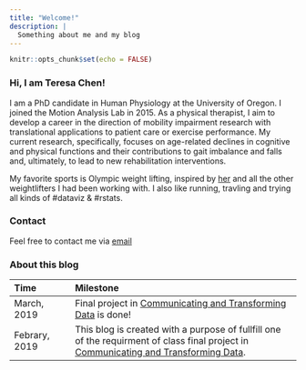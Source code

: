 ```yaml
---
title: "Welcome!"
description: |
  Something about me and my blog 
---
```


```r
knitr::opts_chunk$set(echo = FALSE)
```


### Hi, I am Teresa Chen!  

I am a PhD candidate in Human Physiology at the University of Oregon. I joined the Motion Analysis Lab in 2015. As a physical therapist, I aim to develop a career in the direction of mobility impairment research with translational applications to patient care or exercise performance. My current research, specifically, focuses on age-related declines in cognitive and physical functions and their contributions to gait imbalance and falls and, ultimately, to lead to new rehabilitation interventions.

My favorite sports is Olympic weight lifting, inspired by [her](https://en.wikipedia.org/wiki/Kuo_Hsing-chun) and all the other weightlifters I had been working with. I also like running, travling and trying all kinds of #dataviz & #rstats. 

### Contact

Feel free to contact me via [email](mailto:szuhuac@uoregon.edu)

### About this blog

--------------------------------------------------------------------------------------------
Time                Milestone
------------------  -------------------------------------------------------------------------
  March, 2019       Final project in [Communicating and Transforming Data](https://uo-datasci-specialization.github.io/c2-communicate_transform_data/) is done!

  Febrary, 2019     This blog is created with a purpose of fullfill one of the requirment of class final project in [Communicating and Transforming Data](https://uo-datasci-specialization.github.io/c2-communicate_transform_data/).
-------------------------------------------------------------

